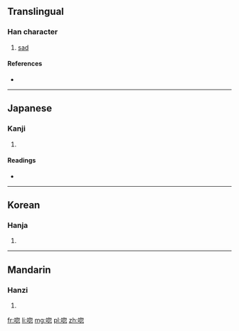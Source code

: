 ==Translingual==

===Han character===
{{Han char|rn=30|rad=口|as=08|sn=11|four=|canj=口心竹心 (RPHP)|ids=⿰[[口]][[忽]]}}

# [[sad]]

====References====
* {{Han ref|kx=0194.170|dkj=03788|dj=0414.220|hdz=10644.090|uh=553F|ud=21823}}

----

==Japanese==

===Kanji===
{{ja-kanji|grade=|rs=口08}}

# {{defn|lang=ja|sort=口08}}

====Readings====
* {{ja-readings|on=[[こつ]] (kotsu), [[こち]] (kochi)|kun=[[うれえる]] (ureeru)}}

----

==Korean==

===Hanja===
{{ko-hanja|hangeul=홀|rv=hol|mr=hol}}

# {{defn|lang=ko|sort=口08}}

----

==Mandarin==

===Hanzi===
{{cmn-hanzi|pin=[[hū]] ([[hu1]])|wg=hu<sup>1</sup>}}

# {{defn|lang=cmn|sort=口08}}

[[fr:唿]]
[[li:唿]]
[[mg:唿]]
[[pl:唿]]
[[zh:唿]]